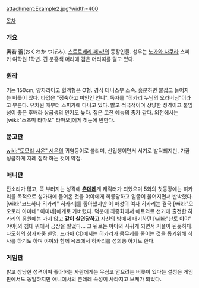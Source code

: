 attachment:Example2.jpg?width=400

[[목차]]
=== 개요 ===
奥若 蕾(おくわか つぼみ). [[스트로베리 패닉!]]의 등장인물. 성우는 [[노가와 사쿠라]]
스피카 여학원 1학년. 긴 분홍색 머리에 검은 머리띠를 달고 있다. 

=== 원작 ===
키는 150cm, 양자리이고 혈액형은 O형. 경식 테니스부 소속. 흥분하면 붙잡고 늘어지는 버릇이 있다. 타입은 "정숙하고 미인인 언니". 독자를 "히카리 누님의 오라버님"이라고 부른다. 유치원 때부터 스피카에 다니고 있다. 밝고 적극적이며 상냥한 성격이고 붙임성이 좋은 후배라 상급생의 인기도 높다. 집은 고전 예능의 종가 같다. 외전에서는 [wiki:"스즈미 타마오" 타마오]에게 첫눈에 반한다.

=== 문고판 ===
[[wiki:"토모리 시온" 시온]]의 귀염둥이로 불리며, 신입생이면서 서기로 발탁되지만, 가끔 성급하게 지레 짐작 하는 것이 약점.

=== 애니판 ===
잔소리가 많고, 똑 부러지는 성격에 '''[[츤데레]]'''계 캐릭터가 되었으며 5화의 첫등장에는 히카리를 목적으로 성가대에 들어온 것을 야야에게 희롱당하고 얼굴이 붉어지면서 반박했다. [wiki:"코노하나 히카리" 히카리]를 좋아했지만 이 마성의 여자 히카리는 결국 [wiki:"오오토리 아마네" 아마네]에게로 가버렸다. 덕분에 최종화에서 에트와르 선거에 출전한 히카리의 응원에는 가지 않고 '''같이 실연당하고''' 자신의 방에서 대기하던 [wiki:"난토 야야" 야야]와 침대 위에서 궁상을 떨었다... 그 뒤로는 야야와 사귀게 되면서 커플이 된듯하다. 다도회의 참가자중 한명. 드라마 CD에서는 히카리가 몸무게를 줄이는 것을 돕기위해 식사를 하기도 하며 야야와 함께 욕조에서 히카리를 성희롱 하기도 한다.

=== 게임판 ===
밝고 상냥한 성격이며 좋아하는 사람에게는 무심코 안으려는 버릇이 있다는 설정은 게임판에서도 동일하지만 애니에서의 츤데레 속성이 사라지고 보케가 되었다.
